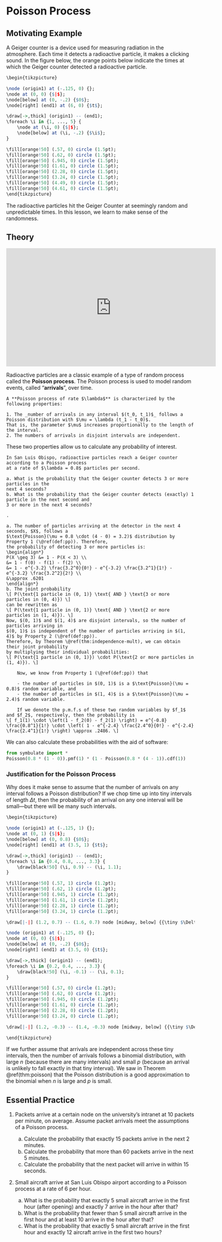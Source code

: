 # Poisson Process {#poisson-process}

## Motivating Example {-}

A Geiger counter is a device used for measuring radiation in the atmosphere. Each time it detects a radioactive particle, 
it makes a clicking sound. In the figure below, the orange points below indicate the times at which the Geiger counter 
detected a radioactive particle.

```r

\begin{tikzpicture}

\node (origin1) at (-.125, 0) {};
\node at (0, 0) {$|$};
\node[below] at (0, -.2) {$0$};
\node[right] (end1) at (6, 0) {$t$};

\draw[->,thick] (origin1) -- (end1);
\foreach \i in {1, ..., 5} {
	\node at (\i, 0) {$|$};
	\node[below] at (\i, -.2) {$\i$};
}

\fill[orange!50] (.57, 0) circle (1.5pt);
\fill[orange!50] (.62, 0) circle (1.5pt);
\fill[orange!50] (.945, 0) circle (1.5pt);
\fill[orange!50] (1.61, 0) circle (1.5pt);
\fill[orange!50] (2.28, 0) circle (1.5pt);
\fill[orange!50] (3.24, 0) circle (1.5pt);
\fill[orange!50] (4.49, 0) circle (1.5pt);
\fill[orange!50] (4.61, 0) circle (1.5pt);
\end{tikzpicture}
```

The radioactive particles hit the Geiger Counter at seemingly random and unpredictable times. In this 
lesson, we learn to make sense of the randomness.

## Theory {-}

<iframe width="560" height="315" src="https://www.youtube.com/embed/2k7vgIk9Kwo" frameborder="0" allow="accelerometer; autoplay; encrypted-media; gyroscope; picture-in-picture" allowfullscreen></iframe>

Radioactive particles are a classic example of a type of random process called the **Poisson process**. 
The Poisson process is used to model random events, called "**arrivals**", over time.

```definition
A **Poisson process of rate $\lambda$** is characterized by the following properties:

1. The _number of arrivals in any interval $(t_0, t_1)$_ follows a Poisson distribution with $\mu = \lambda (t_1 - t_0)$. 
That is, the parameter $\mu$ increases proportionally to the length of the interval.
2. The numbers of arrivals in disjoint intervals are independent.
```

These two properties allow us to calculate any probability of interest.

```example

In San Luis Obispo, radioactive particles reach a Geiger counter according to a Poisson process 
at a rate of $\lambda = 0.8$ particles per second. 

a. What is the probability that the Geiger counter detects 3 or more particles in the 
next 4 seconds?
b. What is the probability that the Geiger counter detects (exactly) 1 particle in the next second and 
3 or more in the next 4 seconds?
```

```solution
.

a. The number of particles arriving at the detector in the next 4 seconds, $X$, follows a 
$\text{Poisson}(\mu = 0.8 \cdot (4 - 0) = 3.2)$ distribution by Property 1 (\@ref(def:pp)). Therefore,
the probability of detecting 3 or more particles is:
\begin{align*}
P(X \geq 3) &= 1 - P(X < 3) \\
&= 1 - f(0) - f(1) - f(2) \\
&= 1 - e^{-3.2} \frac{3.2^0}{0!} - e^{-3.2} \frac{3.2^1}{1!} - e^{-3.2} \frac{3.2^2}{2!} \\
&\approx .6201
\end{align*}
b. The joint probability
\[ P(\text{1 particle in (0, 1)} \text{ AND } \text{3 or more particles in (0, 4)}) \]
can be rewritten as 
\[ P(\text{1 particle in (0, 1)} \text{ AND } \text{2 or more particles in (1, 4)}). \]
Now, $(0, 1)$ and $(1, 4)$ are disjoint intervals, so the number of particles arriving in 
$(0, 1)$ is independent of the number of particles arriving in $(1, 4)$ by Property 2 (\@ref(def:pp)). 
Therefore, by Theorem \@ref(thm:independence-mult), we can obtain their joint probability 
by multiplying their individual probabilities:
\[ P(\text{1 particle in (0, 1)}) \cdot P(\text{2 or more particles in (1, 4)}). \]

    Now, we know from Property 1 (\@ref(def:pp)) that 

    - the number of particles in $(0, 1)$ is a $\text{Poisson}(\mu = 0.8)$ random variable, and
    - the number of particles in $(1, 4)$ is a $\text{Poisson}(\mu = 2.4)$ random variable.

    If we denote the p.m.f.s of these two random variables by $f_1$ and $f_2$, respectively, then the probability is 
\[ f_1(1) \cdot \left(1 - f_2(0) - f_2(1) \right) = e^{-0.8} \frac{0.8^1}{1!} \cdot \left( 1 - e^{-2.4} \frac{2.4^0}{0!} - e^{-2.4} \frac{2.4^1}{1!} \right) \approx .2486. \]
```

We can also calculate these probabilities with the aid of software:
```python
from symbulate import *
Poisson(0.8 * (1 - 0)).pmf(1) * (1 - Poisson(0.8 * (4 - 1)).cdf(1))
```

### Justification for the Poisson Process {-}

Why does it make sense to assume that the number of arrivals on any interval 
follows a Poisson distribution? If we chop time up into tiny intervals of length $\Delta t$, 
then the probability of an arrival on any one interval will be small---but there will be many such intervals.

```r

\begin{tikzpicture}

\node (origin1) at (-.125, 1) {};
\node at (0, 1) {$|$};
\node[below] at (0, 0.8) {$0$};
\node[right] (end1) at (3.5, 1) {$t$};

\draw[->,thick] (origin1) -- (end1);
\foreach \i in {0.4, 0.8, ..., 3.3} {
	\draw[black!50] (\i, 0.9) -- (\i, 1.1);
}

\fill[orange!50] (.57, 1) circle (1.2pt);
\fill[orange!50] (.62, 1) circle (1.2pt);
\fill[orange!50] (.945, 1) circle (1.2pt);
\fill[orange!50] (1.61, 1) circle (1.2pt);
\fill[orange!50] (2.28, 1) circle (1.2pt);
\fill[orange!50] (3.24, 1) circle (1.2pt);

\draw[|-|] (1.2, 0.7) -- (1.6, 0.7) node [midway, below] {{\tiny $\Delta t$}};

\node (origin1) at (-.125, 0) {};
\node at (0, 0) {$|$};
\node[below] at (0, -.2) {$0$};
\node[right] (end1) at (3.5, 0) {$t$};

\draw[->,thick] (origin1) -- (end1);
\foreach \i in {0.2, 0.4, ..., 3.3} {
	\draw[black!50] (\i, -0.1) -- (\i, 0.1);
}

\fill[orange!50] (.57, 0) circle (1.2pt);
\fill[orange!50] (.62, 0) circle (1.2pt);
\fill[orange!50] (.945, 0) circle (1.2pt);
\fill[orange!50] (1.61, 0) circle (1.2pt);
\fill[orange!50] (2.28, 0) circle (1.2pt);
\fill[orange!50] (3.24, 0) circle (1.2pt);

\draw[|-|] (1.2, -0.3) -- (1.4, -0.3) node [midway, below] {{\tiny $\Delta t$}};

\end{tikzpicture}
```

If we further assume that arrivals are independent across these tiny intervals, then 
the number of arrivals follows a binomial distribution, with large $n$ (because there are many intervals) 
and small $p$ (because an arrival is unlikely to fall exactly in that tiny interval). 
We saw in Theorem \@ref(thm:poisson) that the Poisson distribution is a good approximation to the binomial 
when $n$ is large and $p$ is small. 


## Essential Practice {-}

1. Packets arrive at a certain node on the university’s intranet at 10 packets per minute, on average.
Assume packet arrivals meet the assumptions of a Poisson process.

    a. Calculate the probability that exactly 15 packets arrive in the next 2 minutes.
    b. Calculate the probability that more than 60 packets arrive in the next 5 minutes.
    c. Calculate the probability that the next packet will arrive in within 15 seconds.

2. Small aircraft arrive at San Luis Obispo airport according to a Poisson process at a rate of 6 per hour.

    a. What is the probability that exactly 5 small aircraft arrive in the first hour (after opening) and exactly 7 arrive 
    in the hour after that?
    b. What is the probability that fewer than 5 small aircraft arrive in the first hour and 
    at least 10 arrive in the hour after that?
    c. What is the probability that exactly 5 small aircraft arrive in the first hour and exactly 12 aircraft 
    arrive in the first two hours?
